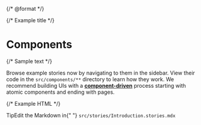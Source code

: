 {/* @format */}


<Meta title="Guides/Components" />

{/* Example title */}

# Components

{/* Sample text */}

Browse example stories now by navigating to them in the sidebar.
View their code in the `src/components/**` directory to learn how they work.
We recommend building UIs with a [**component-driven**](https://componentdriven.org) process starting with atomic components and ending with pages.

{/* Example HTML */}

<div className="tip-wrapper">
  <span className="tip">Tip</span>Edit the Markdown in{" "}
  <code>src/stories/Introduction.stories.mdx</code>
</div>
